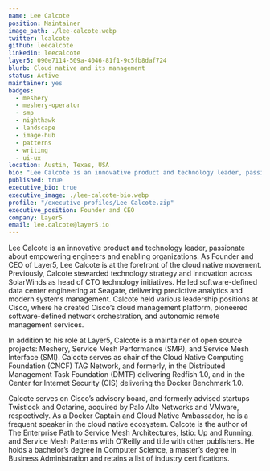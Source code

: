 ---
name: Lee Calcote
position: Maintainer
image_path: ./lee-calcote.webp
twitter: lcalcote
github: leecalcote
linkedin: leecalcote
layer5: 090e7114-509a-4046-81f1-9c5fb8daf724
blurb: Cloud native and its management
status: Active
maintainer: yes
badges:
  - meshery
  - meshery-operator
  - smp
  - nighthawk
  - landscape
  - image-hub
  - patterns
  - writing
  - ui-ux
location: Austin, Texas, USA
bio: "Lee Calcote is an innovative product and technology leader, passionate about empowering engineers and enabling organizations. As Founder of Layer5, he is at the forefront of the cloud native movement. Open source, advanced and emerging technologies have been a consistent focus through Calcote’s time at SolarWinds, Seagate, Cisco and Schneider Electric. An advisor, author, and speaker, Calcote is active in the community as a Docker Captain, Cloud Native Ambassador and GSoC, GSoD, and LFX Mentor."
published: true
executive_bio: true
executive_image: ./lee-calcote-bio.webp
profile: "/executive-profiles/Lee-Calcote.zip"
executive_position: Founder and CEO
company: Layer5
email: lee.calcote@layer5.io
---

Lee Calcote is an innovative product and technology leader, passionate about empowering engineers and enabling organizations. As Founder and CEO of Layer5, Lee Calcote is at the forefront of the cloud native movement. Previously, Calcote stewarded technology strategy and innovation across SolarWinds as head of CTO technology initiatives. He led software-defined data center engineering at Seagate, delivering predictive analytics and modern systems management. Calcote held various leadership positions at Cisco, where he created Cisco’s cloud management platform, pioneered software-defined network orchestration, and autonomic remote management services.

In addition to his role at Layer5, Calcote is a maintainer of open source projects: Meshery, Service Mesh Performance (SMP), and Service Mesh Interface (SMI). Calcote serves as chair of the Cloud Native Computing Foundation (CNCF) TAG Network, and formerly, in the Distributed Management Task Foundation (DMTF) delivering Redfish 1.0, and in the Center for Internet Security (CIS) delivering the Docker Benchmark 1.0.

Calcote serves on Cisco’s advisory board, and formerly advised startups Twistlock and Octarine, acquired by Palo Alto Networks and VMware, respectively. As a Docker Captain and Cloud Native Ambassador, he is a frequent speaker in the cloud native ecosystem. Calcote is the author of The Enterprise Path to Service Mesh Architectures, Istio: Up and Running, and Service Mesh Patterns with O’Reilly and title with other publishers. He holds a bachelor’s degree in Computer Science, a master’s degree in Business Administration and retains a list of industry certifications.